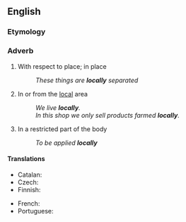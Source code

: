 ==English==

===Etymology===
{{suffix|en|local|ly}}

===Adverb===
{{en-adv}}

# With respect to place; in place
#: ''These things are '''locally''' separated''
# In or from the [[local]] area
#: ''We live '''locally'''.''
#: ''In this shop we only sell products farmed '''locally'''.''
# {{lb|en|medicine}} In a restricted part of the body
#: ''To be applied '''locally'''''

====Translations====
{{trans-top|with respect to place}}
* Catalan: {{t|ca|localment}}
* Czech: {{t|cs|lokálně}}
* Finnish: {{t+|fi|paikallisesti}}
{{trans-mid}}
* French: {{t+|fr|localement}}
* Portuguese: {{t+|pt|localmente}}
{{trans-bottom}}